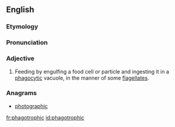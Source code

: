 ==English==

===Etymology===

{{suffix|phagotrophy|ic}}
===Pronunciation===
{{rfp|lang=en}}

===Adjective===
{{en-adj|-}}

# {{microbiology}} Feeding by engulfing a food cell or particle and ingesting it in a [[phagocytic]] vacuole, in the manner of some [[flagellate]]s.

===Anagrams===
* [[photographic#English|photographic]]

[[fr:phagotrophic]]
[[id:phagotrophic]]